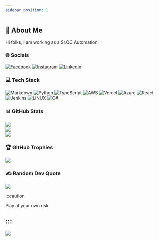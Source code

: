 ```yaml
---
sidebar_position: 1
---
```


## 💫 About Me
Hi folks, 
I am working as a Sr.QC Automation

### 🌐 Socials
[![Facebook](https://img.shields.io/badge/Facebook-%231877F2.svg?logo=Facebook&logoColor=white)](https://facebook.com/ken.lx) [![Instagram](https://img.shields.io/badge/Instagram-%23E4405F.svg?logo=Instagram&logoColor=white)](https://instagram.com/nari.lx) [![LinkedIn](https://img.shields.io/badge/LinkedIn-%230077B5.svg?logo=linkedin&logoColor=white)](https://linkedin.com/in/ngtanthanh) 

### 💻 Tech Stack
![Markdown](https://img.shields.io/badge/markdown-%23000000.svg?style=flat-square&logo=markdown&logoColor=white) ![Python](https://img.shields.io/badge/python-3670A0?style=flat-square&logo=python&logoColor=ffdd54) ![TypeScript](https://img.shields.io/badge/typescript-%23007ACC.svg?style=flat-square&logo=typescript&logoColor=white) ![AWS](https://img.shields.io/badge/AWS-%23FF9900.svg?style=flat-square&logo=amazon-aws&logoColor=white) ![Vercel](https://img.shields.io/badge/vercel-%23000000.svg?style=flat-square&logo=vercel&logoColor=white) ![Azure](https://img.shields.io/badge/azure-%230072C6.svg?style=flat-square&logo=azure-devops&logoColor=white) ![React](https://img.shields.io/badge/react-%2320232a.svg?style=flat-square&logo=react&logoColor=%2361DAFB) ![Jenkins](https://img.shields.io/badge/jenkins-%232C5263.svg?style=flat-square&logo=jenkins&logoColor=white) ![LINUX](https://img.shields.io/badge/Linux-FCC624?style=flat-square&logo=linux&logoColor=black) ![C#](https://img.shields.io/badge/c%23-%23239120.svg?style=flat-square&logo=c-sharp&logoColor=white)
### 📊 GitHub Stats
![](https://github-readme-stats.vercel.app/api?username=ngtanthanh-qc&theme=default&hide_border=true&include_all_commits=false&count_private=false)<br/>
![](https://github-readme-streak-stats.herokuapp.com/?user=ngtanthanh-qc&theme=default&hide_border=true)<br/>
![](https://github-readme-stats.vercel.app/api/top-langs/?username=ngtanthanh-qc&theme=default&hide_border=true&include_all_commits=false&count_private=false&layout=compact)

### 🏆 GitHub Trophies
![](https://github-profile-trophy.vercel.app/?username=ngtanthanh-qc&no-frame=false&no-bg=false&margin-w=4)

### ✍️ Random Dev Quote
![](https://quotes-github-readme.vercel.app/api?type=horizontal&quote=Wisdom%20is%20not%20a%20product%20of%20schooling%20but%20of%20the%20lifelong%20attempt%20to%20acquire%20it&author=Albert%20Einstein)

:::caution

Play at your own risk

:::
---
[![](https://visitcount.itsvg.in/api?id=ngtanthanh-qc&icon=0&color=0)](https://visitcount.itsvg.in)
